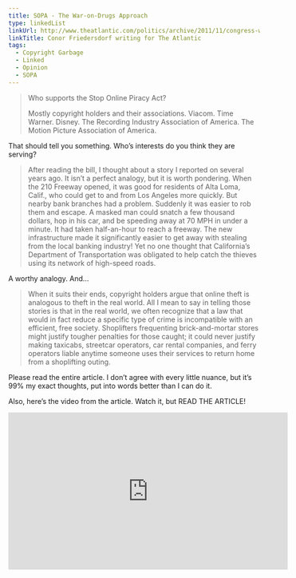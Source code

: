 ```yaml
---
title: SOPA - The War-on-Drugs Approach
type: linkedList
linkUrl: http://www.theatlantic.com/politics/archive/2011/11/congress-weighs-fighting-internet-piracy-like-the-war-on-drugs/248690/
linkTitle: Conor Friedersdorf writing for The Atlantic
tags:
  - Copyright Garbage
  - Linked
  - Opinion
  - SOPA
---
```


> Who supports the Stop Online Piracy Act?
>
> Mostly copyright holders and their associations. Viacom. Time Warner. Disney. The Recording Industry Association of America. The Motion Picture Association of America.

That should tell you something. Who’s interests do you think they are serving?

> After reading the bill, I thought about a story I reported on several years ago. It isn’t a perfect analogy, but it is worth pondering. When the 210 Freeway opened, it was good for residents of Alta Loma, Calif., who could get to and from Los Angeles more quickly. But nearby bank branches had a problem. Suddenly it was easier to rob them and escape. A masked man could snatch a few thousand dollars, hop in his car, and be speeding away at 70 MPH in under a minute. It had taken half-an-hour to reach a freeway. The new infrastructure made it significantly easier to get away with stealing from the local banking industry! Yet no one thought that California’s Department of Transportation was obligated to help catch the thieves using its network of high-speed roads.

A worthy analogy. And…

> When it suits their ends, copyright holders argue that online theft is analogous to theft in the real world. All I mean to say in telling those stories is that in the real world, we often recognize that a law that would in fact reduce a specific type of crime is incompatible with an efficient, free society. Shoplifters frequenting brick-and-mortar stores might justify tougher penalties for those caught; it could never justify making taxicabs, streetcar operators, car rental companies, and ferry operators liable anytime someone uses their services to return home from a shoplifting outing.

Please read the entire article. I don’t agree with every little nuance, but it’s 99% my exact thoughts, put into words better than I can do it.

Also, here’s the video from the article. Watch it, but READ THE ARTICLE!

<iframe src="http://player.vimeo.com/video/31100268?byline=0&amp;portrait=0" width="560" height="315" frameborder="0" webkitallowfullscreen="" mozallowfullscreen="" allowfullscreen=""></iframe>
